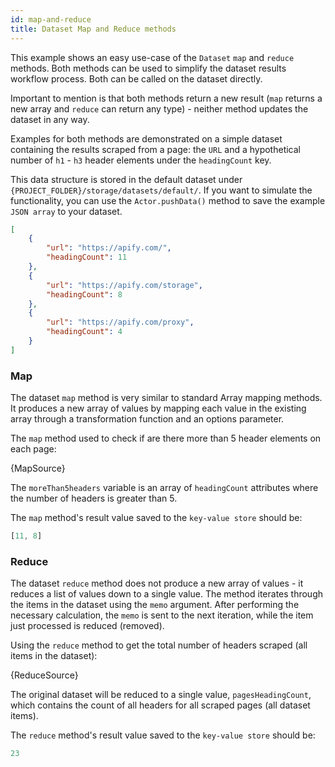 ```yaml
---
id: map-and-reduce
title: Dataset Map and Reduce methods
---
```



This example shows an easy use-case of the <ApiLink to="apify/class/Dataset">`Dataset`</ApiLink> <ApiLink to="apify/class/Dataset#map">`map`</ApiLink>
and <ApiLink to="apify/class/Dataset#reduce">`reduce`</ApiLink> methods. Both methods can be used to simplify
the dataset results workflow process. Both can be called on the <ApiLink to="apify/class/Dataset">dataset</ApiLink> directly.

Important to mention is that both methods return a new result (`map` returns a new array and `reduce` can return any type) - neither method updates
the dataset in any way.

Examples for both methods are demonstrated on a simple dataset containing the results scraped from a page: the `URL` and a hypothetical number of
`h1` - `h3` header elements under the `headingCount` key.

This data structure is stored in the default dataset under `{PROJECT_FOLDER}/storage/datasets/default/`. If you want to simulate the
functionality, you can use the <ApiLink to="apify/class/Dataset#pushData">`Actor.pushData()`</ApiLink>
method to save the example `JSON array` to your dataset.

```json
[
    {
        "url": "https://apify.com/",
        "headingCount": 11
    },
    {
        "url": "https://apify.com/storage",
        "headingCount": 8
    },
    {
        "url": "https://apify.com/proxy",
        "headingCount": 4
    }
]
```

### Map

The dataset `map` method is very similar to standard Array mapping methods. It produces a new array of values by mapping each value in the existing
array through a transformation function and an options parameter.

The `map` method used to check if are there more than 5 header elements on each page:

<CodeBlock className="language-js">
	{MapSource}
</CodeBlock>

The `moreThan5headers` variable is an array of `headingCount` attributes where the number of headers is greater than 5.

The `map` method's result value saved to the <ApiLink to="apify/class/KeyValueStore">`key-value store`</ApiLink> should be:

```javascript
[11, 8]
```

### Reduce

The dataset `reduce` method does not produce a new array of values - it reduces a list of values down to a single value. The method iterates through
the items in the dataset using the <ApiLink to="apify/class/Dataset#reduce">`memo` argument</ApiLink>. After performing the necessary
calculation, the `memo` is sent to the next iteration, while the item just processed is reduced (removed).

Using the `reduce` method to get the total number of headers scraped (all items in the dataset):

<CodeBlock className="language-js">
	{ReduceSource}
</CodeBlock>

The original dataset will be reduced to a single value, `pagesHeadingCount`, which contains the count of all headers for all scraped pages (all
dataset items).

The `reduce` method's result value saved to the <ApiLink to="apify/class/KeyValueStore">`key-value store`</ApiLink> should be:

```javascript
23
```

